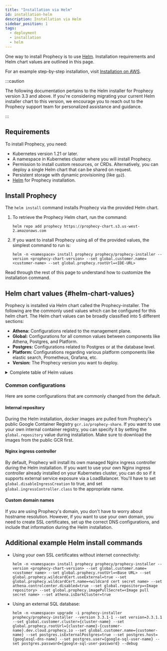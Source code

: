 ```yaml
---
title: "Installation via Helm"
id: installation-helm
description: Installation via Helm
sidebar_position: 1
tags:
  - deployment
  - installation
  - helm
---
```



One way to install Prophecy is to use [Helm](https://helm.sh/docs/intro/quickstart/).
Installation requirements and Helm chart values are outlined in this page.

For an example step-by-step installation, visit [Installation on AWS](install-on-aws).

:::caution

The following documentation pertains to the Helm installer for Prophecy version 3.3 and above. If you're considering migrating your current Helm installer chart to this version, we encourage you to reach out to the Prophecy support team for personalized assistance and guidance.

:::

## Requirements

To install Prophecy, you need:

- Kubernetes version 1.21 or later.
- A namespace in Kubernetes cluster where you will install Prophecy.
- Permission to install custom resources, or CRDs. Alternatively, you can deploy a single Helm chart that can be shared on request.
- Persistent storage with dynamic provisioning (like `gp2`).
- [Helm](https://helm.sh/docs/intro/quickstart/) for Prophecy installation.

## Install Prophecy

The `helm install` command installs Prophecy via the provided Helm chart.

1. To retrieve the Prophecy Helm chart, run the command:

   ```
   helm repo add prophecy https://prophecy-chart.s3.us-west-2.amazonaws.com
   ```

2. If you want to install Prophecy using all of the provided values, the simplest command to run is:

   ```
   helm -n <namespace> install prophecy prophecy/prophecy-installer --version <prophecy-chart-version> --set global.customer.name=<customer-name> --set global.prophecy.rootUrl=<IDE-URL>
   ```

Read through the rest of this page to understand how to customize the installation command.

## Helm chart values {#helm-chart-values}

Prophecy is installed via Helm chart called the Prophecy-installer. The following are the commonly used values which can be configured for this helm chart. The Helm chart values can be broadly classified into 5 different sections:

- **Athena:** Configurations related to the management plane.
- **Global:** Configurations for all common values between components like Athena, Postgres, and Platform.
- **Postgres:** Configurations related to Postgres or at the database level.
- **Platform:** Configurations regarding various platform components like elastic search, Prometheus, Grafana, etc.
- **Version:** The Prophecy version you want to deploy.

<details>
  <summary>Complete table of Helm values</summary>
  <HelmValues />
</details>

### Common configurations

Here are some configurations that are commonly changed from the default.

#### Internal repository

During the Helm installation, docker images are pulled from Prophecy's public Google Container Registry `gcr.io/prophecy-share`. If you want to use your own internal container registry, you can specify it by setting the `global.repository` value during installation. Make sure to download the images from the public GCR first.

#### Nginx ingress controller

By default, Prophecy will install its own managed Nginx ingress controller during the Helm installation. If you want to use your own Nginx ingress controller already installed on your Kubernetes cluster, you can do so if it supports external service exposure via a LoadBalancer. You'll have to set `global.disableIngressCreation` to true, and set `global.ingressController.class` to the appropriate name.

#### Custom domain names

If you are using Prophecy's domain, you don't have to worry about hostname resolution. However, if you want to use your own domain, you need to create SSL certificates, set up the correct DNS configurations, and include that information during the Helm installation.

## Additional example Helm install commands

- Using your own SSL certificates without internet connectivity:

  ```
  helm -n <namespace> install prophecy prophecy/prophecy-installer --version <prophecy-chart-version> --set global.customer.name=<customer name> --set global.prophecy.rootUrl=<Base URL> --set global.prophecy.wildcardCert.useExternal=true --set global.prophecy.wildcardCert.name=<wildcard cert secret name> --set athena.controlcenter.disabled=true --set global.repository=<Image repository> --set global.prophecy.imagePullSecret=<Image pull secret name> --set athena.isDarkCluster=true
  ```

- Using an external SQL database:

  ```
  helm -n <namespace> upgrade -i prophecy-installer prophecy/prophecy-installer --version 3.3.1-1 --set version=3.3.1.1 --set global.customer.cluster={cluster-name} --set global.prophecy.rootUrl={cluster-name}-{customer-name}.dev.cloud.prophecy.io --set global.customer.name={customer-name} --set postgres.isExternalPostgres=true --set postgres.host={googlesql-dns-name} --set postgres.user={google-sql-user-name} --set postgres.password={google-sql-user-password} --debug
  ```
